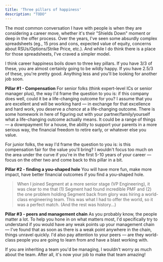 ```yaml
---
title: 'Three pillars of happiness'
description: "TODO"
---
```


The most common conversation I have with people is when they are considering a career move, whether it's their <a>"Shields Down" moment</a> or deep in the offer process. Over the years, I've seen some absurdly complex spreadsheets (eg., 15 pros and cons, expected value of equity, concerns about RSUs/Options/Strike Price, etc.). And while I do think there is a place for those spreadsheets, I've craved a simpler model. 

I think career happiness boils down to three key pillars. If you have 3/3 of these, you are almost certainly going to be wildly happy. If you have 2.5/3 of these, you're pretty good. Anything less and you'll be looking for another job soon.

**Pillar #1 - Compensation**
For senior folks (think expert-level ICs or senior manager plus), the way I'd frame the question to you is: if this company does well, could it be a life-changing outcome for you? I assume that you are excellent and will be working hard — in exchange for that excellence and hard work, you deserve a _chance_ at a life-changing outcome. There is some homework in here of figuring out with your partner/family/yourself what a life-changing outcome actually means. It could be a range of things — a downpayment for a house, the ability to support your parents in a more serious way, the financial freedom to retire early, or whatever else you value.

For junior folks, the way I'd frame the question to you is: is this compensation fair for the value you'll bring? I wouldn't focus too much on the area under the curve if you're in the first 5-10 years of your career — focus on the other two and come back to this pillar in a bit. 

**Pillar #2 - finding a you-shaped hole**
You will have more fun, make more impact, have better financial outcomes if you find a you-shaped hole. 

> When I joined Segment at a more senior stage (VP Engineering), it was clear to me that (1) Segment had found incredible PMF and (2) the one problem holding Segment back from glory was hiring a world-class engineering team. This was what I had to offer the world, so it was a perfect match. (And the rest was history...)

**Pillar #3 - peers and management chain**
As you probably know, the people matter a lot. To help you hone in on what matters most, I'd specifically try to understand if you would have any weak points up your management chain — I've found that as soon as there is a weak point anywhere in the chain, things unravel quickly. I'd also pay attention to your peers — are they world-class people you are going to learn from and have a blast working with. 

If you are inheriting a team you'd be managing, I wouldn't worry as much about the team. After all, it's now your job to make that team amazing!
